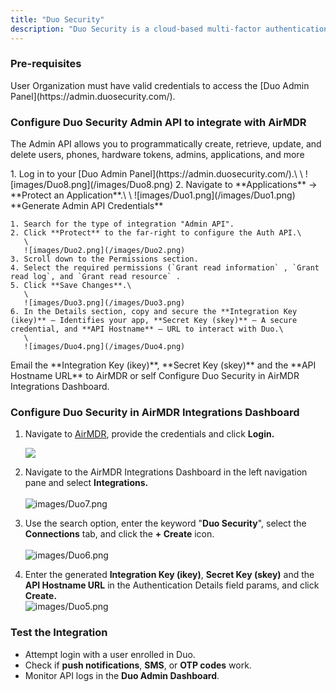 ```yaml
---
title: "Duo Security"
description: "Duo Security is a cloud-based multi-factor authentication (MFA) and access security platform that helps protect applications and networks by requiring users to verify their identity using multiple authentication methods before granting access.."
---
```


### Pre-requisites

<Tip>
  User Organization must have valid credentials to access the [Duo Admin Panel](https://admin.duosecurity.com/).
</Tip>

### Configure Duo Security Admin API to integrate with AirMDR

The Admin API allows you to programmatically create, retrieve, update, and delete users, phones, hardware tokens, admins, applications, and more

<Steps>
  <Step title="Step 1">
    1. Log in to your [Duo Admin Panel](https://admin.duosecurity.com/).\
       \
       ![images/Duo8.png](/images/Duo8.png)
    2. Navigate to **Applications** → **Protect an Application**.\
       \
       ![images/Duo1.png](/images/Duo1.png)
  </Step>
  <Step title="Step 2">
    **Generate Admin API Credentials**

    1. Search for the type of integration "Admin API".
    2. Click **Protect** to the far-right to configure the Auth API.\
       \
       ![images/Duo2.png](/images/Duo2.png)
    3. Scroll down to the Permissions section.
    4. Select the required permissions (`Grant read information` , `Grant read log`, and `Grant read resource` .
    5. Click **Save Changes**.\
       \
       ![images/Duo3.png](/images/Duo3.png)
    6. In the Details section, copy and secure the **Integration Key (ikey)** – Identifies your app, **Secret Key (skey)** – A secure credential, and **API Hostname** – URL to interact with Duo.\
       \
       ![images/Duo4.png](/images/Duo4.png)
  </Step>
  <Step title="Step 3">
    <Check>
      <Icon icon="envelope" /> Email the **Integration Key (ikey)**, **Secret Key (skey)** and the **API Hostname URL** to AirMDR or self Configure Duo Security in AirMDR Integrations Dashboard.
    </Check>
  </Step>
</Steps>

### Configure Duo Security in AirMDR Integrations Dashboard

1. Navigate to [AirMDR](https://app.airmdr.com/auth/login), provide the credentials and click **Login.**

   ![](/images/Datadog11.png)
2. Navigate to the AirMDR Integrations Dashboard in the left navigation pane and select **Integrations.**\
   \
   ![images/Duo7.png](/images/Duo7.png)
3. Use the search option, enter the keyword "**Duo Security**", select the **Connections** tab, and click the **\+ Create** icon.\
   \
   ![images/Duo6.png](/images/Duo6.png)
4. Enter the generated **Integration Key (ikey)**, **Secret Key (skey)** and the **API Hostname URL** in the Authentication Details field params, and click **Create.**\
   ![images/Duo5.png](/images/Duo5.png)

### Test the Integration

- Attempt login with a user enrolled in Duo.
- Check if **push notifications**, **SMS**, or **OTP codes** work.
- Monitor API logs in the **Duo Admin Dashboard**.